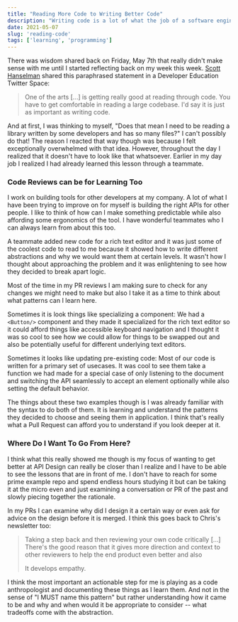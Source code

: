 ```yaml
---
title: "Reading More Code to Writing Better Code"
description: "Writing code is a lot of what the job of a software engineer is. However getting better at it requires reading just as much as you're writing."
date: 2021-05-07
slug: 'reading-code'
tags: ['learning', 'programming']
---
```


There was wisdom shared back on Friday, May 7th that really didn't make
sense with me until I started reflecting back on my week this week.
[Scott Hanselman][scott-hanselman] shared this paraphrased statement in
a Developer Education Twitter Space:

> One of the arts [...] is getting really good at reading through code.
> You have to get comfortable in reading a large codebase. I'd say it
> is just as important as writing code.

And at first, I was thinking to myself, "Does that mean I need to be
reading a library written by some developers and has so many files?"
I can't possibly do that! The reason I reacted that way
though was because I felt exceptionally overwhelmed with that idea.
However, throughout the day I realized that it doesn't have to look like
that whatsoever. Earlier in my day job I realized I had already learned
this lesson through a teammate.

### Code Reviews can be for Learning Too

I work on building tools for other developers at my company. A lot of
what I have been trying to improve on for myself is building the right
APIs for other people. I like to think of how can I make something
predictable while also affording some ergonomics of the tool. I have
wonderful teammates who I can always learn from about this too.

A teammate added new code for a rich text editor and it was just some
of the coolest code to read to me because it showed how to write different
abstractions and why we would want them at certain levels. It wasn't
how I thought about approaching the problem and it was enlightening to see how
they decided to break apart logic.

Most of the time in my PR reviews I am making sure to check for any
changes we might need to make but also I take it as a time to think
about what patterns can I learn here.

Sometimes it is look things like specializing a component: We had a
`<Button/>` component and they made it specialized for the rich text
editor so it could afford things like accessible keyboard navigation
and I thought it was so cool to see how we could allow for things to
be swapped out and also be potentially useful for different underlying
text editors.

Sometimes it looks like updating pre-existing code: Most of our code is
written for a primary set of usecases. It was cool to see them take a
function we had made for a special case of only listening to the document
and switching the API seamlessly to accept an element optionally while
also setting the default behavior.

The things about these two examples though is I was already familiar
with the syntax to do both of them. It is learning and understand the
patterns they decided to choose and seeing them in application. I think
that's really what a Pull Request can afford you to understand if you
look deeper at it.

### Where Do I Want To Go From Here?

I think what this really showed me though is my focus of wanting to
get better at API Design can really be closer than I realize and I have
to be able to see the lessons that are in front of me. I don't have to
reach for some prime example repo and spend endless hours studying it
but can be taking it at the micro even and just examining a conversation
or PR of the past and slowly piecing together the rationale.

In my PRs I can examine why did I design it a certain way or even ask
for advice on the design before it is merged. I think this goes back to
Chris's newsletter too:

> Taking a step back and then reviewing your own code critically \[...\]
> There's the good reason that it gives more direction and context to
> other reviewers to help the end product even better and also
> 
> It develops empathy.

I think the most important an actionable step for me is
playing as a code anthropologist and documenting these things
as I learn them. And not in the sense of "I MUST name this pattern"
but rather understanding how it came to be and why and when would it be
appropriate to consider -- what tradeoffs come with the abstraction.

[scott-hanselman]: https://www.youtube.com/watch?v=qe033p3RUPM